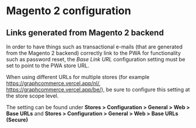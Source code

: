 # Magento 2 configuration

## Links generated from Magento 2 backend

In order to have things such as transactional e-mails (that are generated from the Magento 2 backend) correctly link to
the PWA for functionality such as password reset, the _Base Link URL_ configuration setting must be set to point to the
PWA store URL.

When using different URLs for multiple stores (for example https://graphcommerce.vercel.app/nl/,
https://graphcommerce.vercel.app/be/), be sure to configure this setting at the store scope level.

The setting can be found under **Stores > Configuration > General > Web > Base URLs** and
**Stores > Configuration > General > Web > Base URLs (Secure)**